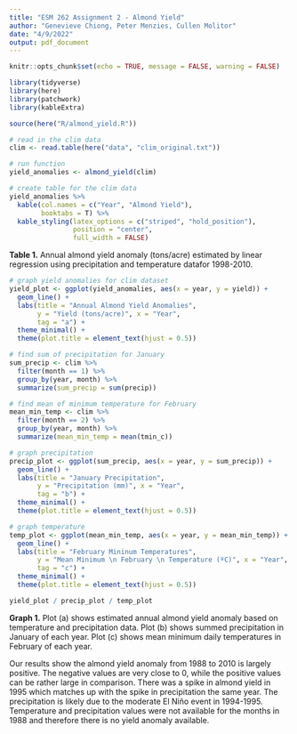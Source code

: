 ```yaml
---
title: "ESM 262 Assignment 2 - Almond Yield"
author: "Genevieve Chiong, Peter Menzies, Cullen Molitor"
date: "4/9/2022"
output: pdf_document
---
```


```r
knitr::opts_chunk$set(echo = TRUE, message = FALSE, warning = FALSE)

library(tidyverse)
library(here)
library(patchwork)
library(kableExtra)

source(here("R/almond_yield.R"))
```

```r
# read in the clim data 
clim <- read.table(here("data", "clim_original.txt"))
```

```r
# run function 
yield_anomalies <- almond_yield(clim) 

# create table for the clim data 
yield_anomalies %>% 
  kable(col.names = c("Year", "Almond Yield"),
        booktabs = T) %>%
  kable_styling(latex_options = c("striped", "hold_position"), 
                position = "center",
                full_width = FALSE)
```

**Table 1.** Annual almond yield anomaly (tons/acre) estimated by linear regression using precipitation and temperature datafor 1998-2010.

```r
# graph yield anomalies for clim dataset
yield_plot <- ggplot(yield_anomalies, aes(x = year, y = yield)) +
  geom_line() +
  labs(title = "Annual Almond Yield Anomalies", 
       y = "Yield (tons/acre)", x = "Year", 
       tag = "a") +
  theme_minimal() +
  theme(plot.title = element_text(hjust = 0.5))
```

```r
# find sum of precipitation for January 
sum_precip <- clim %>% 
  filter(month == 1) %>% 
  group_by(year, month) %>% 
  summarize(sum_precip = sum(precip))

# find mean of minimum temperature for February
mean_min_temp <- clim %>% 
  filter(month == 2) %>% 
  group_by(year, month) %>% 
  summarize(mean_min_temp = mean(tmin_c))
```

```r
# graph precipitation 
precip_plot <- ggplot(sum_precip, aes(x = year, y = sum_precip)) +
  geom_line() +
  labs(title = "January Precipitation", 
       y = "Precipitation (mm)", x = "Year", 
       tag = "b") +
  theme_minimal() +
  theme(plot.title = element_text(hjust = 0.5))

# graph temperature 
temp_plot <- ggplot(mean_min_temp, aes(x = year, y = mean_min_temp)) +
  geom_line() +
  labs(title = "February Mininum Temperatures", 
       y = "Mean Minimum \n February \n Temperature (ºC)", x = "Year", 
       tag = "c") +
  theme_minimal() +
  theme(plot.title = element_text(hjust = 0.5))
```

```r
yield_plot / precip_plot / temp_plot
```


**Graph 1.** Plot (a) shows estimated annual almond yield anomaly based on temperature and precipitation data. 
Plot (b) shows summed precipitation in January of each year. 
Plot (c) shows mean minimum daily temperatures in February of each year.


Our results show the almond yield anomaly from 1988 to 2010 is largely positive. The negative values are very close to 0, while the positive values can be rather large in comparison. There was a spike in almond yield in 1995 which matches up with the spike in precipitation the same year. The precipitation is likely due to the moderate El Niño event in 1994-1995. Temperature and precipitation values were not available for the months in 1988 and therefore there is no yield anomaly available. 


